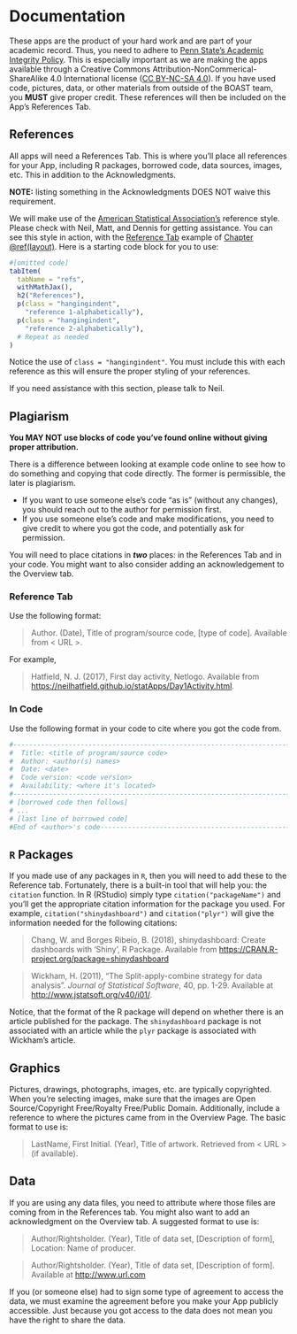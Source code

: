 # Documentation {#documentation}

These apps are the product of your hard work and are part of your academic record. Thus, you need to adhere to [Penn State's Academic Integrity Policy](https://undergrad.psu.edu/aappm/G-9-academic-integrity.html). This is especially important as we are making the apps available through a Creative Commons Attribution-NonCommerical-ShareAlike 4.0 International license ([CC BY-NC-SA 4.0](https://creativecommons.org/licenses/by-nc-sa/4.0/)). If you have used code, pictures, data, or other materials from outside of the BOAST team, you __MUST__ give proper credit. These references will then be included on the App's References Tab.

## References

All apps will need a References Tab. This is where you'll place all references for your App, including R packages, borrowed code, data sources, images, etc. This in addition to the Acknowledgments.

__NOTE:__ listing something in the Acknowledgments DOES NOT waive this requirement.

We will make use of the [American Statistical Association's](https://amstat.tfjournals.com/asa-style-guide/) reference style. Please check with Neil, Matt, and Dennis for getting assistance. You can see this style in action, with the [Reference Tab](#refTab) example of [Chapter \@ref(layout)](#layout). Here is a starting code block for you to use:

```r
#[omitted code]
tabItem(
  tabName = "refs",
  withMathJax(),
  h2("References"),
  p(class = "hangingindent",
    "reference 1-alphabetically"),
  p(class = "hangingindent",
    "reference 2-alphabetically"),
  # Repeat as needed
)
```

Notice the use of `class = "hangingindent"`. You must include this with each reference as this will ensure the proper styling of your references.

If you need assistance with this section, please talk to Neil.

## Plagiarism

__You MAY NOT use blocks of code you've found online without giving proper attribution.__

There is a difference between looking at example code online to see how to do something and copying that code directly. The former is permissible, the later is plagiarism.

+ If you want to use someone else's code “as is” (without any changes), you should reach out to the author for permission first.
+ If you use someone else's code and make modifications, you need to give credit to where you got the code, and potentially ask for permission.

You will need to place citations in *__two__* places: in the References Tab and in your code. You might want to also consider adding an acknowledgement to the Overview tab.

### Reference Tab

Use the following format:

> Author. (Date), Title of program/source code, [type of code]. Available from  \< URL \>.

For example,

> Hatfield, N. J. (2017), First day activity, Netlogo. Available from <https://neilhatfield.github.io/statApps/Day1Activity.html>.

### In Code

Use the following format in your code to cite where you got the code from.

```r
#-------------------------------------------------------------------------------
#  Title: <title of program/source code>
#  Author: <author(s) names>
#  Date: <date>
#  Code version: <code version>
#  Availability: <where it's located>
#-------------------------------------------------------------------------------
# [borrowed code then follows]
# ...
# [last line of borrowed code]      
#End of <author>'s code----------------------------------------------------------
```

## `R` Packages
If you made use of any packages in `R`, then you will need to add these to the Reference tab. Fortunately, there is a built-in tool that will help you: the `citation` function. In R (RStudio) simply type `citation("packageName")` and you'll get the appropriate citation information for the package you used. For example, `citation("shinydashboard")` and `citation("plyr")` will give the information needed for the following citations:

> Chang, W. and Borges Ribeio, B. (2018), shinydashboard: Create dashboards with ‘Shiny', R Package. Available from <https://CRAN.R-project.org/package=shinydashboard>

> Wickham, H. (2011), "The Split-apply-combine strategy for data analysis". <em>Journal of Statistical Software</em>, 40, pp. 1-29. Available at <http://www.jstatsoft.org/v40/i01/>.

Notice, that the format of the R package will depend on whether there is an article published for the package. The `shinydashboard` package is not associated with an article while the `plyr` package is associated with Wickham's article.

## Graphics
Pictures, drawings, photographs, images, etc. are typically copyrighted. When you're selecting images, make sure that the images are Open Source/Copyright Free/Royalty Free/Public Domain. Additionally, include a reference to where the pictures came from in the Overview Page. The basic format to use is:

> LastName, First Initial. (Year), Title of artwork. Retrieved from \< URL \> (if available).

## Data
If you are using any data files, you need to attribute where those files are coming from in the References tab. You might also want to add an acknowledgment on the Overview tab. A suggested format to use is:

>Author/Rightsholder. (Year), Title of data set, [Description of form], Location: Name of producer.  

> Author/Rightsholder. (Year), Title of data set, [Description of form]. Available at <http://www.url.com>

If you (or someone else) had to sign some type of agreement to access the data, we must examine the agreement before you make your App publicly accessible. Just because you got access to the data does not mean you have the right to share the data.

